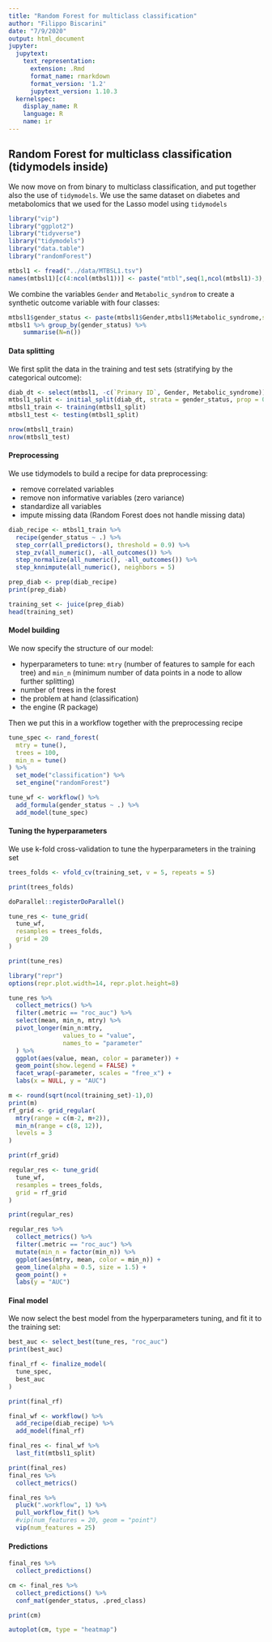 ```yaml
---
title: "Random Forest for multiclass classification"
author: "Filippo Biscarini"
date: "7/9/2020"
output: html_document
jupyter:
  jupytext:
    text_representation:
      extension: .Rmd
      format_name: rmarkdown
      format_version: '1.2'
      jupytext_version: 1.10.3
  kernelspec:
    display_name: R
    language: R
    name: ir
---
```


## Random Forest for multiclass classification (tidymodels inside)

We now move on from binary to multiclass classification, and put together also the use of `tidymodels`. We use the same dataset on diabetes and metabolomics that we used for the Lasso model using `tidymodels`

```r
library("vip")
library("ggplot2")
library("tidyverse")
library("tidymodels")
library("data.table")
library("randomForest")
```

```r
mtbsl1 <- fread("../data/MTBSL1.tsv")
names(mtbsl1)[c(4:ncol(mtbsl1))] <- paste("mtbl",seq(1,ncol(mtbsl1)-3), sep = "_")
```

We combine the variables `Gender` and `Metabolic_syndrom` to create a synthetic outcome variable with four classes:

```r
mtbsl1$gender_status <- paste(mtbsl1$Gender,mtbsl1$Metabolic_syndrome,sep="_")
mtbsl1 %>% group_by(gender_status) %>%
    summarise(N=n())
```

#### Data splitting

We first split the data in the training and test sets (stratifying by the categorical outcome):

```r
diab_dt <- select(mtbsl1, -c(`Primary ID`, Gender, Metabolic_syndrome))
mtbsl1_split <- initial_split(diab_dt, strata = gender_status, prop = 0.75)
mtbsl1_train <- training(mtbsl1_split)
mtbsl1_test <- testing(mtbsl1_split)

nrow(mtbsl1_train)
nrow(mtbsl1_test)
```

#### Preprocessing

We use tidymodels to build a recipe for data preprocessing:

- remove correlated variables
- remove non informative variables (zero variance)
- standardize all variables
- impute missing data (Random Forest does not handle missing data)

```r
diab_recipe <- mtbsl1_train %>%
  recipe(gender_status ~ .) %>%
  step_corr(all_predictors(), threshold = 0.9) %>%
  step_zv(all_numeric(), -all_outcomes()) %>%
  step_normalize(all_numeric(), -all_outcomes()) %>%
  step_knnimpute(all_numeric(), neighbors = 5)
```

```r
prep_diab <- prep(diab_recipe)
print(prep_diab)
```

```r
training_set <- juice(prep_diab)
head(training_set)
```

#### Model building

We now specify the structure of our model:

- hyperparameters to tune: `mtry` (number of features to sample for each tree) and `min_n` (minimum number of data points in a node to allow further splitting)
- number of trees in the forest
- the problem at hand (classification)
- the engine (R package)

Then we put this in a workflow together with the preprocessing recipe

```r
tune_spec <- rand_forest(
  mtry = tune(),
  trees = 100,
  min_n = tune()
) %>%
  set_mode("classification") %>%
  set_engine("randomForest")
```

```r
tune_wf <- workflow() %>%
  add_formula(gender_status ~ .) %>%
  add_model(tune_spec)
```

#### Tuning the hyperparameters

We use k-fold cross-validation to tune the hyperparameters in the training set

```r
trees_folds <- vfold_cv(training_set, v = 5, repeats = 5)
```

```r
print(trees_folds)
```

```r
doParallel::registerDoParallel()

tune_res <- tune_grid(
  tune_wf,
  resamples = trees_folds,
  grid = 20
)

```

```r
print(tune_res)
```

```r
library("repr")
options(repr.plot.width=14, repr.plot.height=8)

tune_res %>%
  collect_metrics() %>%
  filter(.metric == "roc_auc") %>%
  select(mean, min_n, mtry) %>%
  pivot_longer(min_n:mtry,
               values_to = "value",
               names_to = "parameter"
  ) %>%
  ggplot(aes(value, mean, color = parameter)) +
  geom_point(show.legend = FALSE) +
  facet_wrap(~parameter, scales = "free_x") +
  labs(x = NULL, y = "AUC")
```

```r
m <- round(sqrt(ncol(training_set)-1),0)
print(m)
rf_grid <- grid_regular(
  mtry(range = c(m-2, m+2)),
  min_n(range = c(8, 12)),
  levels = 3
)

```

```r
print(rf_grid)
```

```r
regular_res <- tune_grid(
  tune_wf,
  resamples = trees_folds,
  grid = rf_grid
)
```

```r
print(regular_res)
```

```r
regular_res %>%
  collect_metrics() %>%
  filter(.metric == "roc_auc") %>%
  mutate(min_n = factor(min_n)) %>%
  ggplot(aes(mtry, mean, color = min_n)) +
  geom_line(alpha = 0.5, size = 1.5) +
  geom_point() +
  labs(y = "AUC")
```

#### Final model

We now select the best model from the hyperparameters tuning, and fit it to the training set:

```r
best_auc <- select_best(tune_res, "roc_auc")
print(best_auc)
```

```r
final_rf <- finalize_model(
  tune_spec,
  best_auc
)

print(final_rf)
```

```r
final_wf <- workflow() %>%
  add_recipe(diab_recipe) %>%
  add_model(final_rf)

final_res <- final_wf %>%
  last_fit(mtbsl1_split)
```

```r
print(final_res)
final_res %>%
  collect_metrics()
```

```r
final_res %>% 
  pluck(".workflow", 1) %>%   
  pull_workflow_fit() %>% 
  #vip(num_features = 20, geom = "point")
  vip(num_features = 25)
```

#### Predictions

```r
final_res %>%
  collect_predictions()
```

```r
cm <- final_res %>%
  collect_predictions() %>%
  conf_mat(gender_status, .pred_class)

print(cm)
```

```r
autoplot(cm, type = "heatmap")
```
